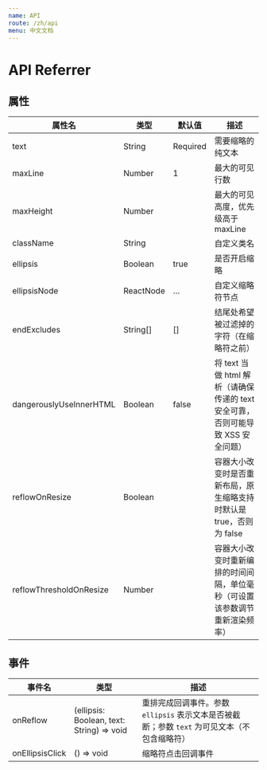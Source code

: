 ```yaml
---
name: API
route: /zh/api
menu: 中文文档
---
```


# API Referrer

## 属性

| 属性名                  | 类型      | 默认值   | 描述                                                                            |
| ----------------------- | --------- | -------- | ------------------------------------------------------------------------------- |
| text                    | String    | Required | 需要缩略的纯文本                                                                |
| maxLine                 | Number    | 1        | 最大的可见行数                                                                  |
| maxHeight               | Number    |          | 最大的可见高度，优先级高于 maxLine                                              |
| className               | String    |          | 自定义类名                                                                      |
| ellipsis                | Boolean   | true     | 是否开启缩略                                                                    |
| ellipsisNode            | ReactNode | …        | 自定义缩略符节点                                                                |
| endExcludes             | String[]  | []       | 结尾处希望被过滤掉的字符（在缩略符之前）                                        |
| dangerouslyUseInnerHTML | Boolean   | false    | 将 text 当做 html 解析（请确保传递的 text 安全可靠，否则可能导致 XSS 安全问题） |
| reflowOnResize          | Boolean   |          | 容器大小改变时是否重新布局，原生缩略支持时默认是 true，否则为 false             |
| reflowThresholdOnResize | Number    |          | 容器大小改变时重新编排的时间间隔，单位毫秒（可设置该参数调节重新渲染频率）      |

## 事件

| 事件名          | 类型                                      | 描述                                                                                         |
| --------------- | ----------------------------------------- | -------------------------------------------------------------------------------------------- |
| onReflow        | (ellipsis: Boolean, text: String) => void | 重排完成回调事件。参数 `ellipsis` 表示文本是否被截断；参数 `text` 为可见文本（不包含缩略符） |
| onEllipsisClick | () => void                                | 缩略符点击回调事件                                                                           |
